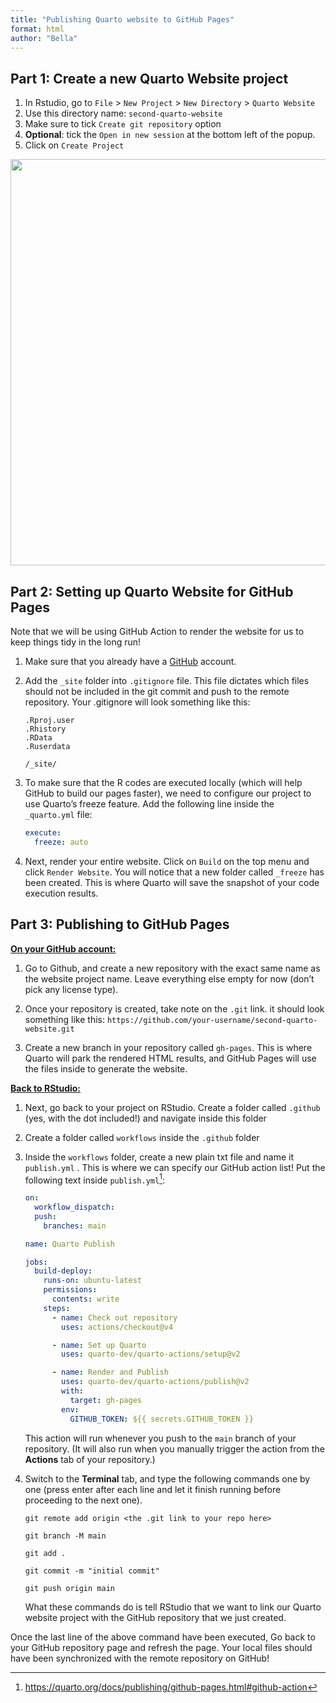 ```yaml
---
title: "Publishing Quarto website to GitHub Pages"
format: html
author: "Bella"
---
```


## Part 1: Create a new Quarto Website project

1.  In Rstudio, go to `File` \> `New Project` \> `New Directory` \> `Quarto Website`
2.  Use this directory name: `second-quarto-website`
3.  Make sure to tick `Create git repository` option
4.  **Optional**: tick the `Open in new session` at the bottom left of the popup.
5.  Click on `Create Project`

![](ghpages-web.jpg){width="650"}

## Part 2: Setting up Quarto Website for GitHub Pages

::: callout-note
Note that we will be using GitHub Action to render the website for us to keep things tidy in the long run!
:::

1.  Make sure that you already have a [GitHub](https://github.com/) account.

2.  Add the `_site` folder into `.gitignore` file. This file dictates which files should not be included in the git commit and push to the remote repository. Your .gitignore will look something like this:

    ```         
    .Rproj.user
    .Rhistory
    .RData
    .Ruserdata

    /_site/
    ```

3.  To make sure that the R codes are executed locally (which will help GitHub to build our pages faster), we need to configure our project to use Quarto's freeze feature. Add the following line inside the `_quarto.yml` file:

    ``` yaml
    execute:
      freeze: auto
    ```

4.  Next, render your entire website. Click on `Build` on the top menu and click `Render Website`. You will notice that a new folder called `_freeze` has been created. This is where Quarto will save the snapshot of your code execution results.

## Part 3: Publishing to GitHub Pages

[**On your GitHub account:**]{.underline}

1.  Go to Github, and create a new repository with the exact same name as the website project name. Leave everything else empty for now (don’t pick any license type).

2.  Once your repository is created, take note on the `.git` link. it should look something like this: `https://github.com/your-username/second-quarto-website.git`

3.  Create a new branch in your repository called `gh-pages`. This is where Quarto will park the rendered HTML results, and GitHub Pages will use the files inside to generate the website.

[**Back to RStudio:**]{.underline}

1.  Next, go back to your project on RStudio. Create a folder called `.github` (yes, with the dot included!) and navigate inside this folder

2.  Create a folder called `workflows` inside the `.github` folder

3.  Inside the `workflows` folder, create a new plain txt file and name it `publish.yml` . This is where we can specify our GitHub action list! Put the following text inside `publish.yml`[^1]:

    ``` yaml
    on:
      workflow_dispatch:
      push:
        branches: main

    name: Quarto Publish

    jobs:
      build-deploy:
        runs-on: ubuntu-latest
        permissions:
          contents: write
        steps:
          - name: Check out repository
            uses: actions/checkout@v4

          - name: Set up Quarto
            uses: quarto-dev/quarto-actions/setup@v2

          - name: Render and Publish
            uses: quarto-dev/quarto-actions/publish@v2
            with:
              target: gh-pages
            env:
              GITHUB_TOKEN: ${{ secrets.GITHUB_TOKEN }}
    ```

    This action will run whenever you push to the `main` branch of your repository. (It will also run when you manually trigger the action from the **Actions** tab of your repository.)

4.  Switch to the **Terminal** tab, and type the following commands one by one (press enter after each line and let it finish running before proceeding to the next one).

    ```         
    git remote add origin <the .git link to your repo here>

    git branch -M main

    git add .  

    git commit -m "initial commit"

    git push origin main
    ```

    What these commands do is tell RStudio that we want to link our Quarto website project with the GitHub repository that we just created.

[^1]: <https://quarto.org/docs/publishing/github-pages.html#github-action>

Once the last line of the above command have been executed, Go back to your GitHub repository page and refresh the page. Your local files should have been synchronized with the remote repository on GitHub!
